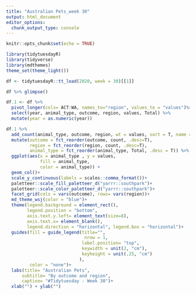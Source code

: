 ```yaml
---
title: "Australian Pets_week 30"
output: html_document
editor_options: 
  chunk_output_type: console
---
```


```r
knitr::opts_chunk$set(echo = TRUE)
```

```r
library(tidytuesdayR)
library(tidyverse)
library(mdthemes)
theme_set(theme_light())
```

```r
df <- tidytuesdayR::tt_load(2020, week = 30)[[1]]
```

```r
df %>% glimpse()

df.1 <- df %>% 
  pivot_longer(cols= ACT:WA, names_to="region", values_to = "values")%>%
  select(year, animal_type, outcome, region, values, Total) %>% 
  mutate(year = as.numeric(year))
```

```r
df.1 %>% 
  add_count(animal_type, outcome, region, wt = values, sort = T, name = "count") %>% 
  mutate(outcome = fct_reorder(outcome, count, .desc=T),
         region = fct_reorder(region, count, .desc=T),
         animal_type = fct_reorder(animal_type, Total, .desc = T)) %>% 
  ggplot(aes(x = animal_type , y = values, 
             fill = animal_type, 
             color = animal_type)) +
  geom_col()+
  scale_y_continuous(labels = scales::comma_format())+
  paletteer::scale_fill_paletteer_d("yarrr::southpark")+
  paletteer::scale_color_paletteer_d("yarrr::southpark")+
  facet_grid(cols = vars(outcome), rows= vars(region))+
  md_theme_wsj(color = "blue")+
  theme(legend.background = element_rect(),
        legend.position = "bottom",
        axis.text.y.left= element_text(size=8),
        axis.text.x= element_blank(),
        legend.direction = "horizontal", legend.box = "horizontal")+
  guides(fill = guide_legend(title="",
                              nrow = 1, 
                             label.position= "top",
                             keywidth = unit(2, "cm"),
                             keyheight = unit(.25, "cm")
                            ),
         color = "none")+
  labs(title= "Australian Pets",
      subtitle= "By outcome and region",
      caption= "#Tidytuesday - Week 30")+
  xlab("") + ylab("")
```

